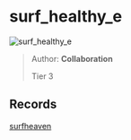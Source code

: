
# surf_healthy_e

![surf_healthy_e](https://raw.githubusercontent.com/Sayt123/SurfMapPics/Maps-and-bonuses/csgo/surf_healthy_e.jpg)

> Author: **Collaboration**
>
> Tier 3

## Records

[surfheaven](https://surfheaven.eu/map/surf_healthy_e)
